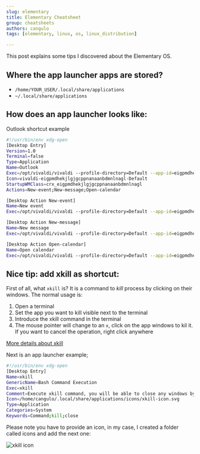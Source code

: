 ```yaml
---
slug: elementary
title: Elementary Cheatsheet
group: cheatsheets
authors: cangulo
tags: [elementary, linux, os, linux_distribution]

---
```




This post explains some tips I discovered about the Elementary OS.

<!--truncate-->

## Where the app launcher apps are stored?

* `/home/YOUR_USER/.local/share/applications`
* `~/.local/share/applications`

## How does an app launcher looks like:

Outlook shortcut example
```bash
#!/usr/bin/env xdg-open
[Desktop Entry]
Version=1.0
Terminal=false
Type=Application
Name=Outlook
Exec=/opt/vivaldi/vivaldi --profile-directory=Default --app-id=eigpmdhekjlgjgcppnanaanbdmnlnagl
Icon=vivaldi-eigpmdhekjlgjgcppnanaanbdmnlnagl-Default
StartupWMClass=crx_eigpmdhekjlgjgcppnanaanbdmnlnagl
Actions=New-event;New-message;Open-calendar

[Desktop Action New-event]
Name=New event
Exec=/opt/vivaldi/vivaldi --profile-directory=Default --app-id=eigpmdhekjlgjgcppnanaanbdmnlnagl --app-launch-url-for-shortcuts-menu-item=https://outlook.live.com/calendar/deeplink/compose

[Desktop Action New-message]
Name=New message
Exec=/opt/vivaldi/vivaldi --profile-directory=Default --app-id=eigpmdhekjlgjgcppnanaanbdmnlnagl --app-launch-url-for-shortcuts-menu-item=https://outlook.live.com/mail/deeplink/compose

[Desktop Action Open-calendar]
Name=Open calendar
Exec=/opt/vivaldi/vivaldi --profile-directory=Default --app-id=eigpmdhekjlgjgcppnanaanbdmnlnagl --app-launch-url-for-shortcuts-menu-item=https://outlook.live.com/calendar
```

## Nice tip: add xkill as shortcut:

First of all, what `xkill` is? It is a command to _kill_ process by clicking on their windows. The normal usage is:
1. Open a terminal
2. Set the app you want to kill visible next to the terminal
3. Introduce the xkill command in the terminal
4. The mouse pointer will change to an `x`, click on the app windows to kil it. If you want to cancel the operation, right click anywhere

[More details about xkill](https://www.tutorialspoint.com/how-to-kill-linux-processes-using-xkill-command)

Next is an app launcher example;

 ```bash
#!/usr/bin/env xdg-open
[Desktop Entry]
Name=xkill
GenericName=Bash Command Execution
Exec=xkill
Comment=Execute xkill command, you will be able to close any windows by clicking on it
Icon=/home/cangulo/.local/share/applications/icons/xkill-icon.svg
Type=Application
Categories=System
Keywords=Command;kill;close
```

Please note you have to provide an icon, in my case, I created a folder called icons and add the next one:

![xkill icon](assets/xkill-icon.png)